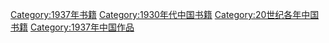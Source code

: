 [[Category:1937年书籍|Category:1937年书籍]]
[[Category:1930年代中国书籍|Category:1930年代中国书籍]]
[[Category:20世纪各年中国书籍|Category:20世纪各年中国书籍]]
[[Category:1937年中国作品|Category:1937年中国作品]]